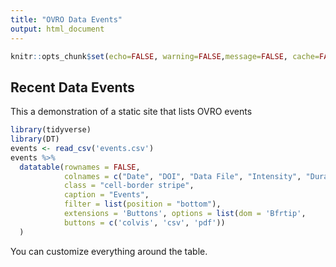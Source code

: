 ```yaml
---
title: "OVRO Data Events"
output: html_document
---
```


```r
knitr::opts_chunk$set(echo=FALSE, warning=FALSE,message=FALSE, cache=FALSE)
```

## Recent Data Events

This a demonstration of a static site that lists OVRO events




```r
library(tidyverse)
library(DT)
events <- read_csv('events.csv')
events %>%
  datatable(rownames = FALSE, 
            colnames = c("Date", "DOI", "Data File", "Intensity", "Duration"),
            class = "cell-border stripe", 
            caption = "Events",
            filter = list(position = "bottom"),
            extensions = 'Buttons', options = list(dom = 'Bfrtip',
            buttons = c('colvis', 'csv', 'pdf'))
  )

```

You can customize everything around the table.